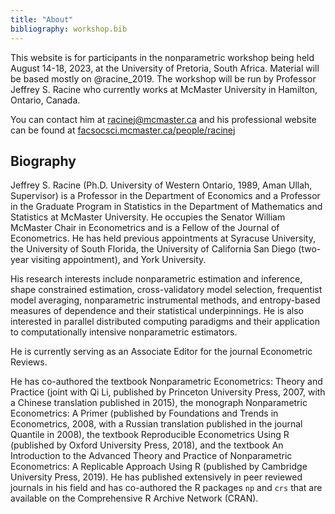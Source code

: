 ```yaml
---
title: "About"
bibliography: workshop.bib
---
```


This website is for participants in the nonparametric workshop being held August 14-18, 2023, at the University of Pretoria, South Africa. Material will be based mostly on @racine_2019. The workshop will be run by Professor Jeffrey S. Racine who currently works at McMaster University in Hamilton, Ontario, Canada.

You can contact him at <a href="mailto:racinej@mcmaster.ca">racinej\@mcmaster.ca</a> and his professional website can be found at <a href="https://facsocsci.mcmaster.ca/people/racinej">facsocsci.mcmaster.ca/people/racinej</a>

## Biography

Jeffrey S. Racine (Ph.D. University of Western Ontario, 1989, Aman Ullah, Supervisor) is a Professor in the Department of Economics and a Professor in the Graduate Program in Statistics in the Department of Mathematics and Statistics at McMaster University. He occupies the Senator William McMaster Chair in Econometrics and is a Fellow of the Journal of Econometrics. He has held previous appointments at Syracuse University, the University of South Florida, the University of California San Diego (two-year visiting appointment), and York University.

His research interests include nonparametric estimation and inference, shape constrained estimation, cross-validatory model selection, frequentist model averaging, nonparametric instrumental methods, and entropy-based measures of dependence and their statistical underpinnings. He is also interested in parallel distributed computing paradigms and their application to computationally intensive nonparametric estimators.

He is currently serving as an Associate Editor for the journal Econometric Reviews.

He has co-authored the textbook Nonparametric Econometrics: Theory and Practice (joint with Qi Li, published by Princeton University Press, 2007, with a Chinese translation published in 2015), the monograph Nonparametric Econometrics: A Primer (published by Foundations and Trends in Econometrics, 2008, with a Russian translation published in the journal Quantile in 2008), the textbook Reproducible Econometrics Using R (published by Oxford University Press, 2018), and the textbook An Introduction to the Advanced Theory and Practice of Nonparametric Econometrics: A Replicable Approach Using R (published by Cambridge University Press, 2019). He has published extensively in peer reviewed journals in his field and has co-authored the R packages `np` and `crs` that are available on the Comprehensive R Archive Network (CRAN).
